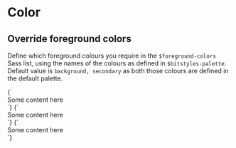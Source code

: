 
<Meta title="Utilities/Color" />

# Color

## Override foreground colors

Define which foreground colours you require in the `$foreground-colors` Sass list, using the names of the colours as defined in `$bitstyles-palette`. Default value is `background, secondary` as both those colours are defined in the default palette.

<Canvas>
  <Story name="Primary">
    {`
      <div class="u-color--primary">Some content here</div>
    `}
  </Story>
  <Story name="Secondary">
    {`
      <div class="u-color--secondary">Some content here</div>
    `}
  </Story>
  <Story name="Error">
    {`
      <div class="u-color--error">Some content here</div>
    `}
  </Story>
</Canvas>
